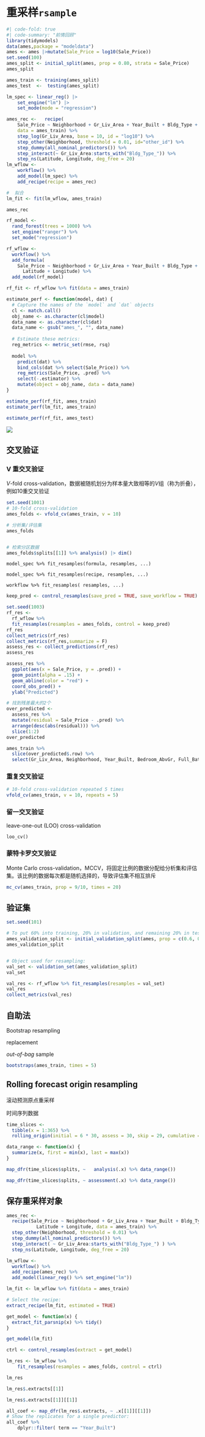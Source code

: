 # 重采样`rsample`

```r
#| code-fold: true
#| code-summary: "前情回顾"
library(tidymodels)
data(ames,package = "modeldata")
ames <- ames |>mutate(Sale_Price = log10(Sale_Price))
set.seed(100)
ames_split <- initial_split(ames, prop = 0.80, strata = Sale_Price)
ames_split

ames_train <- training(ames_split)
ames_test  <-  testing(ames_split)

lm_spec <- linear_reg() |> 
    set_engine("lm") |> 
    set_mode(mode = "regression")

ames_rec <-   recipe(
    Sale_Price ~ Neighborhood + Gr_Liv_Area + Year_Built + Bldg_Type + Latitude + Longitude,
    data = ames_train) %>%
    step_log(Gr_Liv_Area, base = 10, id = "log10") %>%
    step_other(Neighborhood, threshold = 0.01, id="other_id") %>%
    step_dummy(all_nominal_predictors()) %>%
    step_interact(~ Gr_Liv_Area:starts_with("Bldg_Type_")) %>%
    step_ns(Latitude, Longitude, deg_free = 20)
lm_wflow <-
    workflow() %>%
    add_model(lm_spec) %>%
    add_recipe(recipe = ames_rec)

#  拟合
lm_fit <- fit(lm_wflow, ames_train)
```

```r
ames_rec
```

```r
rf_model <- 
  rand_forest(trees = 1000) %>% 
  set_engine("ranger") %>% 
  set_mode("regression")

rf_wflow <- 
  workflow() %>% 
  add_formula(
    Sale_Price ~ Neighborhood + Gr_Liv_Area + Year_Built + Bldg_Type + 
      Latitude + Longitude) %>% 
  add_model(rf_model) 

rf_fit <- rf_wflow %>% fit(data = ames_train)
```

```r
estimate_perf <- function(model, dat) {
  # Capture the names of the `model` and `dat` objects
  cl <- match.call()
  obj_name <- as.character(cl$model)
  data_name <- as.character(cl$dat)
  data_name <- gsub("ames_", "", data_name)
  
  # Estimate these metrics:
  reg_metrics <- metric_set(rmse, rsq)
  
  model %>%
    predict(dat) %>%
    bind_cols(dat %>% select(Sale_Price)) %>%
    reg_metrics(Sale_Price, .pred) %>%
    select(-.estimator) %>%
    mutate(object = obj_name, data = data_name)
}

estimate_perf(rf_fit, ames_train)
estimate_perf(lm_fit, ames_train)
```

```r
estimate_perf(rf_fit, ames_test)
```

[![](images/resampling.svg){fig-align="center"}](https://www.tmwr.org/premade/resampling.svg)

## 交叉验证

### V 重交叉验证

*V*-fold cross-validation，数据被随机划分为样本量大致相等的*V*组（称为折叠），例如10重交叉验证

```r
set.seed(1001)
# 10-fold cross-validation
ames_folds <- vfold_cv(ames_train, v = 10)

# 分析集/评估集
ames_folds


# 检索分区数据
ames_folds$splits[[1]] %>% analysis() |> dim()
```

`model_spec %>% fit_resamples(formula, resamples, ...)`

`model_spec %>% fit_resamples(recipe, resamples, ...)`

`workflow %>% fit_resamples( resamples, ...)`

```r
keep_pred <- control_resamples(save_pred = TRUE, save_workflow = TRUE)

set.seed(1003)
rf_res <- 
  rf_wflow %>% 
  fit_resamples(resamples = ames_folds, control = keep_pred)
rf_res
collect_metrics(rf_res)
collect_metrics(rf_res,summarize = F)
assess_res <- collect_predictions(rf_res)
assess_res
```

```r
assess_res %>% 
  ggplot(aes(x = Sale_Price, y = .pred)) + 
  geom_point(alpha = .15) +
  geom_abline(color = "red") + 
  coord_obs_pred() + 
  ylab("Predicted")
```

```r
# 找到残差最大的2个
over_predicted <- 
  assess_res %>% 
  mutate(residual = Sale_Price - .pred) %>% 
  arrange(desc(abs(residual))) %>% 
  slice(1:2)
over_predicted

ames_train %>% 
  slice(over_predicted$.row) %>% 
  select(Gr_Liv_Area, Neighborhood, Year_Built, Bedroom_AbvGr, Full_Bath)
```

### 重复交叉验证

```r
# 10-fold cross-validation repeated 5 times 
vfold_cv(ames_train, v = 10, repeats = 5)
```

### 留一交叉验证

leave-one-out (LOO) cross-validation

`loo_cv()`

### 蒙特卡罗交叉验证

Monte Carlo cross-validation，MCCV，将固定比例的数据分配给分析集和评估集。该比例的数据每次都是随机选择的，导致评估集不相互排斥

```r
mc_cv(ames_train, prop = 9/10, times = 20)
```

## 验证集

```r
set.seed(101)

# To put 60% into training, 20% in validation, and remaining 20% in testing:
ames_validation_split <- initial_validation_split(ames, prop = c(0.6, 0.2))
ames_validation_split


# Object used for resampling: 
val_set <- validation_set(ames_validation_split)
val_set
```

```r
val_res <- rf_wflow %>% fit_resamples(resamples = val_set)
val_res
collect_metrics(val_res)
```

## 自助法

Bootstrap resampling

replacement

*out-of-bag* sample

```r
bootstraps(ames_train, times = 5)
```

## Rolling forecast origin resampling

滚动预测原点重采样

时间序列数据

```r
time_slices <- 
  tibble(x = 1:365) %>% 
  rolling_origin(initial = 6 * 30, assess = 30, skip = 29, cumulative = FALSE)

data_range <- function(x) {
  summarize(x, first = min(x), last = max(x))
}

map_dfr(time_slices$splits, ~   analysis(.x) %>% data_range())

map_dfr(time_slices$splits, ~ assessment(.x) %>% data_range())

```

## 保存重采样对象

```r
ames_rec <- 
  recipe(Sale_Price ~ Neighborhood + Gr_Liv_Area + Year_Built + Bldg_Type + 
           Latitude + Longitude, data = ames_train) %>%
  step_other(Neighborhood, threshold = 0.01) %>% 
  step_dummy(all_nominal_predictors()) %>% 
  step_interact( ~ Gr_Liv_Area:starts_with("Bldg_Type_") ) %>% 
  step_ns(Latitude, Longitude, deg_free = 20)

lm_wflow <-  
  workflow() %>% 
  add_recipe(ames_rec) %>% 
  add_model(linear_reg() %>% set_engine("lm")) 

lm_fit <- lm_wflow %>% fit(data = ames_train)

# Select the recipe: 
extract_recipe(lm_fit, estimated = TRUE)
```

```r
get_model <- function(x) {
  extract_fit_parsnip(x) %>% tidy()
}

get_model(lm_fit)
```

```r
ctrl <- control_resamples(extract = get_model)

lm_res <- lm_wflow %>%  
    fit_resamples(resamples = ames_folds, control = ctrl)

lm_res
```

```r
lm_res$.extracts[[1]]

lm_res$.extracts[[1]][[1]]
```

```r
all_coef <- map_dfr(lm_res$.extracts, ~ .x[[1]][[1]])
# Show the replicates for a single predictor:
all_coef %>% 
    dplyr::filter( term == "Year_Built")
```
